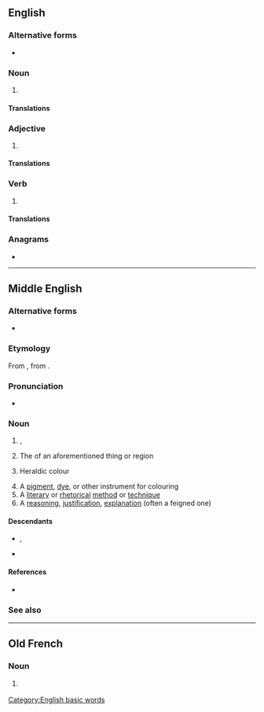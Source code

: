 ==English==

===Alternative forms===
* {{alter|en|color||American}}

===Noun===
{{en-noun|~}}

# {{tcx|Commonwealth spelling|lang=en}} {{alt form of|color|lang=en}}

====Translations====
{{trans-see|colour|color}}

===Adjective===
{{en-adj|-}}

# {{term-context|AU|Canada|Ireland|NZ|UK|lang=en}} {{alt form of|color|lang=en}}

====Translations====
{{trans-see|colour|color}}

===Verb===
{{en-verb}}

# {{term-context|AU|Canada|NZ|UK|lang=en}} {{alt form of|color|lang=en}}

====Translations====
{{trans-see|colour|color}}

===Anagrams===
* {{anagrams|en|courol|ur-cool}}

[[Category:English basic words]]

----

==Middle English==

===Alternative forms===
* {{alter|enm|colur|color|culur|coler|coloure|kolour}}

===Etymology===
From {{bor|enm|xno|colur}}, from {{der|enm|la|color}}.

===Pronunciation===
* {{IPA|lang=enm|/kuˈluːr/}}

===Noun===
{{enm-noun|pl2=coloures}}

# {{l|en|colour}}, {{l|en|hue}}
# The {{l|en|colour}} of an aforementioned thing or region
# {{lb|enm|heraldry}} Heraldic colour
# A [[pigment]], [[dye]], or other instrument for colouring
# A [[literary]] or [[rhetorical]] [[method]] or [[technique]]
# A [[reasoning]], [[justification]], [[explanation]] (often a feigned one)

====Descendants====
* {{desc|en|color}}, {{l|en|colour}}
* {{desc|sco|colour}}

====References====
* {{R:MED Online|entry=cǒlǒur (n.) |id=MED8462 |accessdate=2018-03-30}}

===See also===
{{table:colors/enm}}

----

==Old French==

===Noun===
{{fro-noun|f}}

# {{lb|fro|Anglo-Norman}} {{alternative form of|color|lang=fro}}